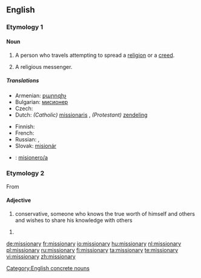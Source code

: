 {{wikipedia}}
==English==

===Etymology 1===
{{suffix|mission|ary}}

====Noun====
{{en-noun|missionar|ies}}

# A person who travels attempting to spread a [[religion]] or a [[creed]].
# {{pejorative}} A religious messenger.

=====Translations=====
{{trans-top|person traveling to spread a religion}}
* Armenian: [[քարոզիչ]]
* Bulgarian: [[мисионер]] {{m}}
* Czech: {{t-|cs|misionář|m}}
* Dutch: ''(Catholic)'' [[missionaris]] {{m}}, ''(Protestant)'' [[zendeling]] {{m}}
{{trans-mid}}
* Finnish: {{t-|fi|lähetyssaarnaaja}}
* French: {{t+|fr|missionnaire|m}}
* Russian: {{t+|ru|миссионер|m|sc=Cyrl}}, {{t+|ru|миссионерка|f|sc=Cyrl}}
* Slovak: [[misionár]] {{m}}
{{trans-bottom}}

{{checktrans-top}}
* {{ttbc|Spanish}}: [[misionero/a]]
{{trans-bottom}}

===Etymology 2===
From {{term|missionary position||lang=en}}

====Adjective====
{{en-adj}}

# conservative, someone who knows the true worth of himself and others and wishes to share his knowledge with others

# {{defn|English}}

[[Category:English concrete nouns]]

[[de:missionary]]
[[fr:missionary]]
[[io:missionary]]
[[hu:missionary]]
[[nl:missionary]]
[[pl:missionary]]
[[ru:missionary]]
[[fi:missionary]]
[[ta:missionary]]
[[te:missionary]]
[[vi:missionary]]
[[zh:missionary]]